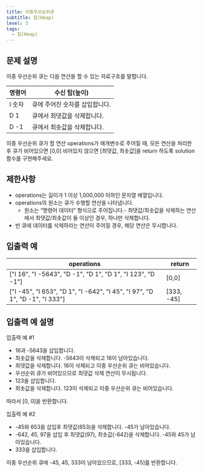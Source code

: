 ```yaml
---
title: 이중우선순위큐
subtitle: 힙(Heap)
level: 3
tags:
  - 힙(Heap)
---
```


## 문제 설명

이중 우선순위 큐는 다음 연산을 할 수 있는 자료구조를 말합니다.

| 명령어 | 수신 탑(높이)                  |
| ------ | ------------------------------ |
| I 숫자 | 큐에 주어진 숫자를 삽입합니다. |
| D 1    | 큐에서 최댓값을 삭제합니다.    |
| D -1   | 큐에서 최솟값을 삭제합니다.    |

이중 우선순위 큐가 할 연산 operations가 매개변수로 주어질 때, 모든 연산을 처리한 후 큐가 비어있으면 \[0,0\] 비어있지 않으면 \[최댓값, 최솟값\]을 return 하도록 solution 함수를 구현해주세요.

## 제한사항

- operations는 길이가 1 이상 1,000,000 이하인 문자열 배열입니다.
- operations의 원소는 큐가 수행할 연산을 나타냅니다.
  - 원소는 “명령어 데이터” 형식으로 주어집니다.- 최댓값/최솟값을 삭제하는 연산에서 최댓값/최솟값이 둘 이상인 경우, 하나만 삭제합니다.
- 빈 큐에 데이터를 삭제하라는 연산이 주어질 경우, 해당 연산은 무시합니다.

## 입출력 예

| operations                                                                    | return       |
| ----------------------------------------------------------------------------- | ------------ |
| \["I 16", "I -5643", "D -1", "D 1", "D 1", "I 123", "D -1"\]                  | \[0,0\]      |
| \["I -45", "I 653", "D 1", "I -642", "I 45", "I 97", "D 1", "D -1", "I 333"\] | \[333, -45\] |

## 입출력 예 설명

입출력 예 #1

- 16과 -5643을 삽입합니다.
- 최솟값을 삭제합니다. -5643이 삭제되고 16이 남아있습니다.
- 최댓값을 삭제합니다. 16이 삭제되고 이중 우선순위 큐는 비어있습니다.
- 우선순위 큐가 비어있으므로 최댓값 삭제 연산이 무시됩니다.
- 123을 삽입합니다.
- 최솟값을 삭제합니다. 123이 삭제되고 이중 우선순위 큐는 비어있습니다.

따라서 \[0, 0\]을 반환합니다.

입출력 예 #2

- -45와 653을 삽입후 최댓값(653)을 삭제합니다. -45가 남아있습니다.
- -642, 45, 97을 삽입 후 최댓값(97), 최솟값(-642)을 삭제합니다. -45와 45가 남아있습니다.
- 333을 삽입합니다.

이중 우선순위 큐에 -45, 45, 333이 남아있으므로, \[333, -45\]를 반환합니다.
